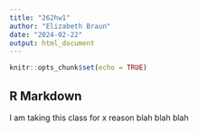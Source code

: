 ```yaml
---
title: "262hw1"
author: "Elizabeth Braun"
date: "2024-02-22"
output: html_document
---
```


```r
knitr::opts_chunk$set(echo = TRUE)
```

## R Markdown

I am taking this class for x reason blah blah blah
